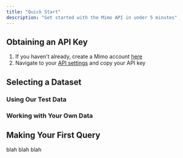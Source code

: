 ```yaml
---
title: "Quick Start"
description: "Get started with the Mimo API in under 5 minutes"
---
```

## Obtaining an API Key
1. If you haven't already, create a Mimo account [here](https://mimo.team)
2. Navigate to your [API settings](https://mimo.team/dashboard/settings/api) and copy your API key
## Selecting a Dataset
### Using Our Test Data
### Working with Your Own Data
## Making Your First Query
blah blah blah